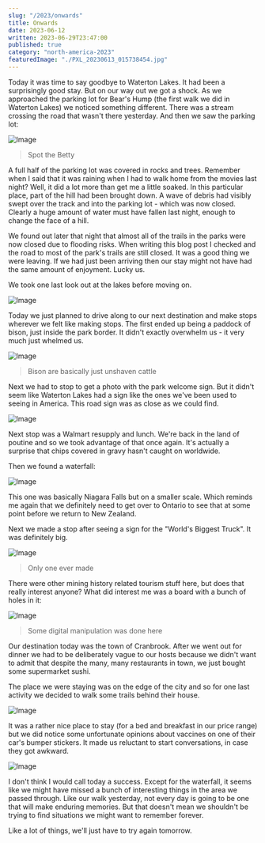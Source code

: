 ```yaml
---
slug: "/2023/onwards"
title: Onwards
date: 2023-06-12
written: 2023-06-29T23:47:00
published: true
category: "north-america-2023"
featuredImage: "./PXL_20230613_015738454.jpg"
---
```


Today it was time to say goodbye to Waterton Lakes.  It had been a surprisingly good stay.  But on our way out we got a shock.  As we approached the parking lot for Bear's Hump (the first walk we did in Waterton Lakes) we noticed something different.  There was a stream crossing the road that wasn't there yesterday.  And then we saw the parking lot:

![Image](PXL_20230612_165454829.jpg)

> Spot the Betty

A full half of the parking lot was covered in rocks and trees.  Remember when I said that it was raining when I had to walk home from the movies last night?  Well, it did a lot more than get me a little soaked.  In this particular place, part of the hill had been brought down.  A wave of debris had visibly swept over the track and into the parking lot - which was now closed.  Clearly a huge amount of water must have fallen last night, enough to change the face of a hill.

We found out later that night that almost all of the trails in the parks were now closed due to flooding risks.  When writing this blog post I checked and the road to most of the park's trails are still closed.  It was a good thing we were leaving.  If we had just been arriving then our stay might not have had the same amount of enjoyment.  Lucky us.

We took one last look out at the lakes before moving on.

![Image](PXL_20230612_170236776.jpg)

Today we just planned to drive along to our next destination and make stops wherever we felt like making stops.  The first ended up being a paddock of bison, just inside the park border.  It didn't exactly overwhelm us - it very much just whelmed us.

![Image](PXL_20230612_172542366.jpg)

> Bison are basically just unshaven cattle

Next we had to stop to get a photo with the park welcome sign.  But it didn't seem like Waterton Lakes had a sign like the ones we've been used to seeing in America.  This road sign was as close as we could find.

![Image](PXL_20230612_173533656.jpg)

Next stop was a Walmart resupply and lunch.  We're back in the land of poutine and so we took advantage of that once again.  It's actually a surprise that chips covered in gravy hasn't caught on worldwide.

Then we found a waterfall:

![Image](PXL_20230612_195953282.jpg)

This one was basically Niagara Falls but on a smaller scale.  Which reminds me again that we definitely need to get over to Ontario to see that at some point before we return to New Zealand.

Next we made a stop after seeing a sign for the "World's Biggest Truck".  It was definitely big.

![Image](PXL_20230612_210320033.jpg)

> Only one ever made

There were other mining history related tourism stuff here, but does that really interest anyone?  What did interest me was a board with a bunch of holes in it:

![Image](PXL_20230612_210839651.jpg)

> Some digital manipulation was done here

Our destination today was the town of Cranbrook.  After we went out for dinner we had to be deliberately vague to our hosts because we didn't want to admit that despite the many, many restaurants in town, we just bought some supermarket sushi.

The place we were staying was on the edge of the city and so for one last activity we decided to walk some trails behind their house.

![Image](PXL_20230613_015128258.jpg)

It was a rather nice place to stay (for a bed and breakfast in our price range) but we did notice some unfortunate opinions about vaccines on one of their car's bumper stickers.  It made us reluctant to start conversations, in case they got awkward.

![Image](PXL_20230613_015738454.jpg)

I don't think I would call today a success.  Except for the waterfall, it seems like we might have missed a bunch of interesting things in the area we passed through.  Like our walk yesterday, not every day is going to be one that will make enduring memories.  But that doesn't mean we shouldn't be trying to find situations we might want to remember forever.

Like a lot of things, we'll just have to try again tomorrow.
